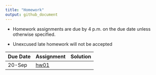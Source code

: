 ```yaml
---
title: "Homework" 
output: github_document
---
```


- Homework assignments are due by 4 p.m. on the due date unless otherwise specified. 

- Unexcused late homework will not be accepted

Due Date | Assignment | Solution
-----|---------|---------
20-Sep | [hw01](hw01.pdf)